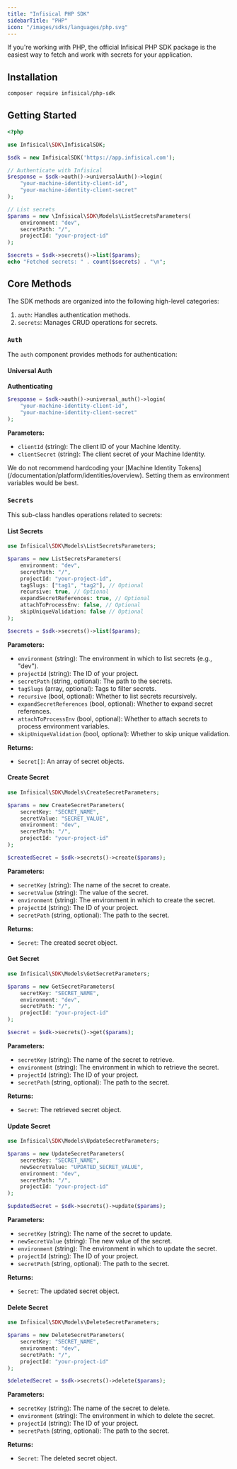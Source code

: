 ```yaml
---
title: "Infisical PHP SDK"
sidebarTitle: "PHP"
icon: "/images/sdks/languages/php.svg"
---
```


If you're working with PHP, the official Infisical PHP SDK package is the easiest way to fetch and work with secrets for your application.

## Installation

```bash
composer require infisical/php-sdk
```

## Getting Started

```php
<?php

use Infisical\SDK\InfisicalSDK;

$sdk = new InfisicalSDK('https://app.infisical.com');

// Authenticate with Infisical
$response = $sdk->auth()->universalAuth()->login(
    "your-machine-identity-client-id",
    "your-machine-identity-client-secret"
);

// List secrets
$params = new \Infisical\SDK\Models\ListSecretsParameters(
    environment: "dev",
    secretPath: "/",
    projectId: "your-project-id"
);

$secrets = $sdk->secrets()->list($params);
echo "Fetched secrets: " . count($secrets) . "\n";
```

## Core Methods

The SDK methods are organized into the following high-level categories:

1. `auth`: Handles authentication methods.
2. `secrets`: Manages CRUD operations for secrets.

### `Auth`

The `auth` component provides methods for authentication:

#### Universal Auth

**Authenticating**
```php
$response = $sdk->auth()->universal_auth()->login(
    "your-machine-identity-client-id",
    "your-machine-identity-client-secret"
);
```

**Parameters:**
- `clientId` (string): The client ID of your Machine Identity.
- `clientSecret` (string): The client secret of your Machine Identity.

<Warning>
  We do not recommend hardcoding your [Machine Identity Tokens](/documentation/platform/identities/overview). Setting them as environment variables would be best.
</Warning>

### `Secrets`

This sub-class handles operations related to secrets:

#### List Secrets

```php
use Infisical\SDK\Models\ListSecretsParameters;

$params = new ListSecretsParameters(
    environment: "dev",
    secretPath: "/",
    projectId: "your-project-id",
    tagSlugs: ["tag1", "tag2"], // Optional
    recursive: true, // Optional
    expandSecretReferences: true, // Optional
    attachToProcessEnv: false, // Optional
    skipUniqueValidation: false // Optional
);

$secrets = $sdk->secrets()->list($params);
```

**Parameters:**
- `environment` (string): The environment in which to list secrets (e.g., "dev").
- `projectId` (string): The ID of your project.
- `secretPath` (string, optional): The path to the secrets.
- `tagSlugs` (array, optional): Tags to filter secrets.
- `recursive` (bool, optional): Whether to list secrets recursively.
- `expandSecretReferences` (bool, optional): Whether to expand secret references.
- `attachToProcessEnv` (bool, optional): Whether to attach secrets to process environment variables.
- `skipUniqueValidation` (bool, optional): Whether to skip unique validation.

**Returns:**
- `Secret[]`: An array of secret objects.

#### Create Secret

```php
use Infisical\SDK\Models\CreateSecretParameters;

$params = new CreateSecretParameters(
    secretKey: "SECRET_NAME",
    secretValue: "SECRET_VALUE",
    environment: "dev",
    secretPath: "/",
    projectId: "your-project-id"
);

$createdSecret = $sdk->secrets()->create($params);
```

**Parameters:**
- `secretKey` (string): The name of the secret to create.
- `secretValue` (string): The value of the secret.
- `environment` (string): The environment in which to create the secret.
- `projectId` (string): The ID of your project.
- `secretPath` (string, optional): The path to the secret.

**Returns:**
- `Secret`: The created secret object.

#### Get Secret

```php
use Infisical\SDK\Models\GetSecretParameters;

$params = new GetSecretParameters(
    secretKey: "SECRET_NAME",
    environment: "dev",
    secretPath: "/",
    projectId: "your-project-id"
);

$secret = $sdk->secrets()->get($params);
```

**Parameters:**
- `secretKey` (string): The name of the secret to retrieve.
- `environment` (string): The environment in which to retrieve the secret.
- `projectId` (string): The ID of your project.
- `secretPath` (string, optional): The path to the secret.

**Returns:**
- `Secret`: The retrieved secret object.

#### Update Secret

```php
use Infisical\SDK\Models\UpdateSecretParameters;

$params = new UpdateSecretParameters(
    secretKey: "SECRET_NAME",
    newSecretValue: "UPDATED_SECRET_VALUE",
    environment: "dev",
    secretPath: "/",
    projectId: "your-project-id"
);

$updatedSecret = $sdk->secrets()->update($params);
```

**Parameters:**
- `secretKey` (string): The name of the secret to update.
- `newSecretValue` (string): The new value of the secret.
- `environment` (string): The environment in which to update the secret.
- `projectId` (string): The ID of your project.
- `secretPath` (string, optional): The path to the secret.

**Returns:**
- `Secret`: The updated secret object.

#### Delete Secret

```php
use Infisical\SDK\Models\DeleteSecretParameters;

$params = new DeleteSecretParameters(
    secretKey: "SECRET_NAME",
    environment: "dev",
    secretPath: "/",
    projectId: "your-project-id"
);

$deletedSecret = $sdk->secrets()->delete($params);
```

**Parameters:**
- `secretKey` (string): The name of the secret to delete.
- `environment` (string): The environment in which to delete the secret.
- `projectId` (string): The ID of your project.
- `secretPath` (string, optional): The path to the secret.

**Returns:**
- `Secret`: The deleted secret object.